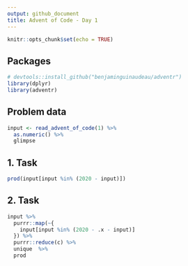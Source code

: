 ```yaml
---
output: github_document
title: Advent of Code - Day 1
---
```


```r
knitr::opts_chunk$set(echo = TRUE)
```


## Packages

```r
# devtools::install_github("benjaminguinaudeau/adventr")
library(dplyr)
library(adventr)

```

## Problem data

```r
input <- read_advent_of_code(1) %>%
  as.numeric() %>%
  glimpse
```

## 1. Task 

```r
prod(input[input %in% (2020 - input)])
```

## 2. Task

```r
input %>%
  purrr::map(~{
    input[input %in% (2020 - .x - input)]
  }) %>%
  purrr::reduce(c) %>%
  unique  %>%
  prod
```

